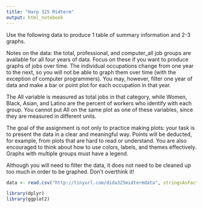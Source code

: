 ```yaml
---
title: "Harp 325 Midterm"
output: html_notebook
---
```


Use the following data to produce 1 table of summary information and 2-3 graphs. 

Notes on the data: the total, professional, and computer_all job groups are available for all four years of data. Focus on these if you want to produce graphs of jobs over time. The individual occupations change from one year to the next, so you will not be able to graph them over time (with the exception of computer programmers). You may, however, filter one year of data and make a bar or point plot for each occupation in that year. 

The All variable is measured as total jobs in that category, while Women, Black, Asian, and Latino are the percent of workers who identify with each group. You cannot put All on the same plot as one of these variables, since they are measured in different units. 

The goal of the assignment is not only to practice making plots: your task is to present the data in a clear and meaningful way. Points will be deducted, for example, from plots that are hard to read or understand. You are also encouraged to think about how to use colors, labels, and themes effectively. Graphs with multiple groups must have a legend. 

Although you will need to filter the data, it does not need to be cleaned up too much in order to be graphed. Don't overthink it!

```r
data <- read.csv("http://tinyurl.com/dida325midtermdata", stringsAsFactors = F, fileEncoding="UTF-8-BOM")

library(dplyr)
library(ggplot2)

```

